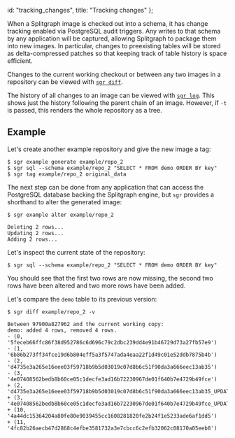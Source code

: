   id: "tracking_changes",
  title: "Tracking changes"
};

When a Splitgraph image is checked out into a schema, it has change tracking enabled via PostgreSQL
audit triggers. Any writes to that schema by any application will be captured, allowing Splitgraph
to package them into new images. In particular, changes to preexisting tables will be stored as
delta-compressed patches so that keeping track of table history is space efficient.

Changes to the current working checkout or between any two images in a repository can be
viewed with [`sgr diff`](../sgr/image_information/diff).

The history of all changes to an image can be viewed with [`sgr log`](../sgr/image_information/log).
This shows just the history following the parent chain of an image. However, if `-t` is passed,
this renders the whole repository as a tree.

## Example

Let's create another example repository and give the new image a tag:

```
$ sgr example generate example/repo_2
$ sgr sql --schema example/repo_2 "SELECT * FROM demo ORDER BY key"
$ sgr tag example/repo_2 original_data
```

The next step can be done from any application that can access the
PostgreSQL database backing the Splitgraph engine, but `sgr` provides a
shorthand to alter the generated image:

```
$ sgr example alter example/repo_2

Deleting 2 rows...
Updating 2 rows...
Adding 2 rows...
```

Let's inspect the current state of the repository:

```
$ sgr sql --schema example/repo_2 "SELECT * FROM demo ORDER BY key"
```

You should see that the first two rows are now missing, the second two
rows have been altered and two more rows have been added.

Let's compare the `demo` table to its previous version:

```
$ sgr diff example/repo_2 -v

Between 97900a827962 and the current working copy:
demo: added 4 rows, removed 4 rows.
- (0, '5feceb66ffc86f38d952786c6d696c79c2dbc239dd4e91b46729d73a27fb57e9')
- (1, '6b86b273ff34fce19d6b804eff5a3f5747ada4eaa22f1d49c01e52ddb7875b4b')
- (2, 'd4735e3a265e16eee03f59718b9b5d03019c07d8b6c51f90da3a666eec13ab35')
- (3, '4e07408562bedb8b60ce05c1decfe3ad16b72230967de01f640b7e4729b49fce')
+ (2, 'd4735e3a265e16eee03f59718b9b5d03019c07d8b6c51f90da3a666eec13ab35_UPDATED')
+ (3, '4e07408562bedb8b60ce05c1decfe3ad16b72230967de01f640b7e4729b49fce_UPDATED')
+ (10, '4a44dc15364204a80fe80e9039455cc1608281820fe2b24f1e5233ade6af1dd5')
+ (11, '4fc82b26aecb47d2868c4efbe3581732a3e7cbcc6c2efb32062c08170a05eeb8')

```